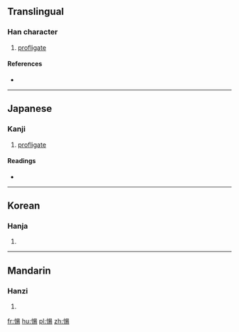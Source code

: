 ==Translingual==

===Han character===
{{Han char|rn=61|rad=心|as=09|sn=12|four=9802<sub>7</sub>|canj=心日一竹 (PAMH)}}

# [[profligate]]

====References====
* {{Han ref|kx=0395.020|dkj=10936|dj=0731.090|hdz=42327.130|uh=6113|ud=24851|bh=D945|bd=55621}}

----

==Japanese==

===Kanji===
{{ja-kanji|grade=|rs=心09}}

# [[profligate]]

====Readings====
* {{ja-readings|on=[[とう]] (tō), [[どう]] (dō), [[しょう]] (shō), [[よう]] (yō)|kun=[[ほしいまま]] (hoshiimama)}}

----

==Korean==

===Hanja===
{{ko-hanja|hangeul=상|rv=sang|mr=sang}}

# {{defn|lang=ko|sort=心09}}

----

==Mandarin==

===Hanzi===
{{cmn-hanzi|pin=[[dàng]] ([[dang4]]), [[shāng]] ([[shang1]])|wg=tang<sup>4</sup>, shang<sup>1</sup>}}

# {{defn|lang=cmn|sort=心09}}

[[fr:愓]]
[[hu:愓]]
[[pl:愓]]
[[zh:愓]]